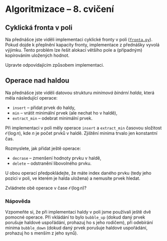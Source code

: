 
<Head>
  <title>Cvičení NPRG030 – Programování 1 – Michal Töpfer</title>
</Head>

# Algoritmizace – 8. cvičení


## Cyklická fronta v poli

Na přednášce jste viděli implementaci cyklické fronty v poli ([`fronta.py`](../fronta.py)).
Pokud dojde k přeplnění kapacity fronty, implementace z přednášky vyvolá výjimku.
Tento problém lze řešit alokací většího pole a (případným) kopírováním uložených hodnot.

Upravte odpovídajícím způsobem implementaci.


## Operace nad haldou

Na přednášce jste viděli datovou strukturu *minimová binární halda*, která měla následující operace:

* `insert` &ndash; přidat prvek do haldy,
* `min` &ndash; vrátit minimální prvek (ale nechat ho v haldě),
* `extract_min` &ndash; odebrat minimální prvek.

Při implementaci v poli měly operace `insert` a `extract_min` časovou složitost $\mathcal{O}(\log n)$, kde $n$ je počet prvků v haldě. Zjištění minima trvalo jen konstantní čas.

Rozmyslete, jak přidat ještě operace:

* `decrase` &ndash; zmenšení hodnoty prvku v haldě,
* `delete` &ndash; odstranění libovolného prvku.

U obou operací předpokládejte, že máte index daného prvku (tedy jeho pozici v poli, ve kterém je halda uložena) a nemusíte prvek hledat.

Zvládnete obě operace v čase $\mathcal{O}(\log n)$?

### Nápověda

Vzpomeňte si, že při implementaci haldy v poli jsme používali ještě dvě pomocné operace. Při vkládání to bylo `bubble_up` (dokud daný prvek porušuje haldové uspořádání, prohazuj ho s jeho rodičem), při odebírání minima `bubble_down` (dokud daný prvek porušuje haldové uspořádání, prohazuj ho s menším z jeho synů).
